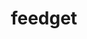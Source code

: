 ---
title: "feedget"
description: "Functionality that can be integrated into any platform, consists of sending and reporting bugs and user feedback"
started_at: 03-05-2022
status: "done"
is_promoted_to_showcase: false
core_tech: {
  name: "TypeScript",
  url: "https://www.typescriptlang.org/"
}
tools: ["React" ,"axios" ,"Vite" ,"tailwindCSS" ,"Phosphor react" ,"jest" ,"swc" ,"Prisma" ,"Express" ,"Nodemailer"]
type: "FEATURE"
classification: "personal study"
image: "https://res.cloudinary.com/dyxtcsnna/image/upload/v1707601454/dcdev/images/projects/feedget_sztcq6.png"
repository: "https://github.com/dc7devs/feedget"
deployment: "https://feedget-rho.vercel.app/"
---